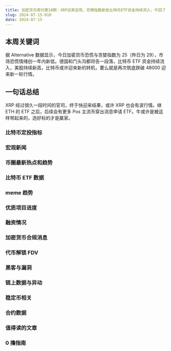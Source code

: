 ```yaml
---
title: 加密货币周刊第10期：XRP迎来定局，恐惧指数新低比特币ETF资金持续流入，牛回了
slug: 2024-07-15-010
date: 2024-07-15
---
```


## 本周关键词

据 Alternative 数据显示，今日加密货币恐慌与贪婪指数为 25（昨日为 29），市场恐慌情绪创一年内新低。德国和门头沟都将告一段落，比特币 ETF 资金持续流入，美股持续新高，比特币或许迎来新的转机，要么就是再次筑底跌破 48000 迎来新一轮行情。

## 一句话总结

XRP 经过很久一段时间的官司，终于快迎来结果，或许 XRP 也会有波行情。继 ETH 的 ETF 之后，后续会有更多 Pos 主流币穿出消息申请 ETF。牛或许是被这样带起来的，选好标的才是赢家。

### 比特币定投指标

### 宏观新闻

### 币圈最新热点和趋势

### 比特币 ETF 数据

### meme 趋势

### 优质项目进度

### 融资情况

### 加密货币合规消息

### 代币解锁 FDV

### 黑客与漏洞

### 链上数据与异动

### 稳定币相关

### 合约数据

### 值得读的文章

### 0 撸指南
